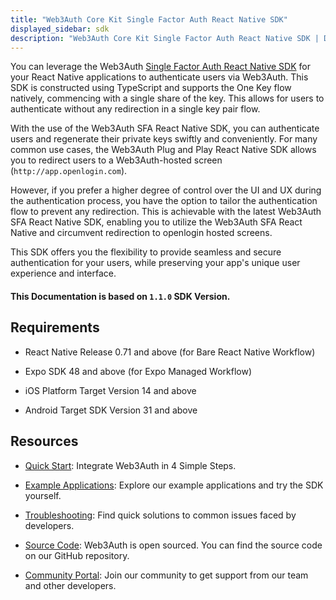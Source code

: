 ```yaml
---
title: "Web3Auth Core Kit Single Factor Auth React Native SDK"
displayed_sidebar: sdk
description: "Web3Auth Core Kit Single Factor Auth React Native SDK | Documentation - Web3Auth"
---
```


You can leverage the Web3Auth [Single Factor Auth React Native SDK](https://github.com/Web3Auth/single-factor-auth-react-native) for your React Native
applications to authenticate users via Web3Auth. This SDK is constructed using TypeScript and supports the One Key flow natively, commencing with a
single share of the key. This allows for users to authenticate without any redirection in a single key pair flow.

With the use of the Web3Auth SFA React Native SDK, you can authenticate users and regenerate their private keys swiftly and conveniently. For many
common use cases, the Web3Auth Plug and Play React Native SDK allows you to redirect users to a Web3Auth-hosted screen (`http://app.openlogin.com`).

However, if you prefer a higher degree of control over the UI and UX during the authentication process, you have the option to tailor the
authentication flow to prevent any redirection. This is achievable with the latest Web3Auth SFA React Native SDK, enabling you to utilize the Web3Auth
SFA React Native and circumvent redirection to openlogin hosted screens.

This SDK offers you the flexibility to provide seamless and secure authentication for your users, while preserving your app's unique user experience
and interface.

#### This Documentation is based on `1.1.0` SDK Version.

## Requirements

- React Native Release 0.71 and above (for Bare React Native Workflow)

- Expo SDK 48 and above (for Expo Managed Workflow)

- iOS Platform Target Version 14 and above

- Android Target SDK Version 31 and above

## Resources

- [Quick Start](/quick-start?product=Core+Kit&sdk=Single+Factor+Auth+React+Native+SDK&platform=React+Native+Bare): Integrate Web3Auth in 4 Simple
  Steps.

- [Example Applications](/examples?product=Core+Kit&sdk=Single+Factor+Auth+React+Native+SDK): Explore our example applications and try the SDK
  yourself.

- [Troubleshooting](/troubleshooting): Find quick solutions to common issues faced by developers.

- [Source Code](https://github.com/Web3Auth/single-factor-auth-react-native): Web3Auth is open sourced. You can find the source code on our GitHub
  repository.

- [Community Portal](https://web3auth.io/community/c/help-core-kit/sfa-react-native-sdk/32): Join our community to get support from our team and other
  developers.
